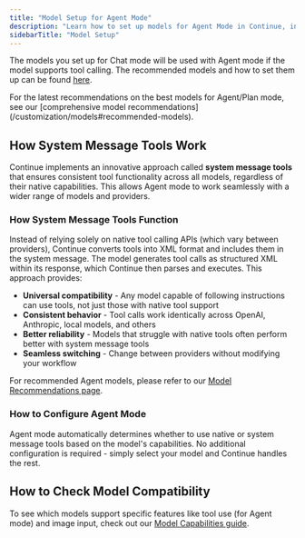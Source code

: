 ```yaml
---
title: "Model Setup for Agent Mode"
description: "Learn how to set up models for Agent Mode in Continue, including recommended models and configuration options for optimal performance"
sidebarTitle: "Model Setup"
---
```


The models you set up for Chat mode will be used with Agent mode if the model supports tool calling. The recommended models and how to set them up can be found [here](/features/chat/model-setup).

<Info>
  For the latest recommendations on the best models for Agent/Plan mode, see our [comprehensive model recommendations](/customization/models#recommended-models).
</Info>

## How System Message Tools Work

Continue implements an innovative approach called **system message tools** that ensures consistent tool functionality across all models, regardless of their native capabilities. This allows Agent mode to work seamlessly with a wider range of models and providers.

### How System Message Tools Function

Instead of relying solely on native tool calling APIs (which vary between providers), Continue converts tools into XML format and includes them in the system message. The model generates tool calls as structured XML within its response, which Continue then parses and executes. This approach provides:

- **Universal compatibility** - Any model capable of following instructions can use tools, not just those with native tool support
- **Consistent behavior** - Tool calls work identically across OpenAI, Anthropic, local models, and others
- **Better reliability** - Models that struggle with native tools often perform better with system message tools
- **Seamless switching** - Change between providers without modifying your workflow

For recommended Agent models, please refer to our [Model Recommendations page](/customization/models).

### How to Configure Agent Mode

Agent mode automatically determines whether to use native or system message tools based on the model's capabilities. No additional configuration is required - simply select your model and Continue handles the rest.

## How to Check Model Compatibility

To see which models support specific features like tool use (for Agent mode) and image input, check out our [Model Capabilities guide](/customize/deep-dives/model-capabilities).